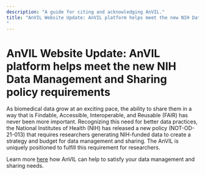 ```yaml
---
description: "A guide for citing and acknowledging AnVIL."
title: "AnVIL Website Update: AnVIL platform helps meet the new NIH Data Management and Sharing policy requirements
"
---
```


# AnVIL Website Update: AnVIL platform helps meet the new NIH Data Management and Sharing policy requirements

As biomedical data grow at an exciting pace, the ability to share them in a way that is Findable, Accessible, Interoperable, and Reusable (FAIR) has never been more important. Recognizing this need for better data practices, the National Institutes of Health (NIH) has released a new policy (NOT-OD-21-013) that requires researchers generating NIH-funded data to create a strategy and budget for data management and sharing. The AnVIL is uniquely positioned to fulfill this requirement for researchers.

Learn more [here](https://terra.bio/anvil-platform-helps-meet-the-new-nih-data-management-and-sharing-policy-requirements/) how AnVIL can help to satisfy your data management and sharing needs.

